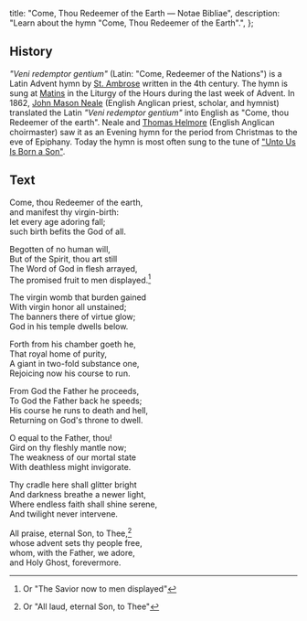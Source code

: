   title: "Come, Thou Redeemer of the Earth — Notae Bibliae",
  description: "Learn about the hymn \"Come, Thou Redeemer of the Earth\".",
};

<Initial text="Come, Thou Redeemer of the Earth" />

## History

*"Veni redemptor gentium"* (Latin: "Come, Redeemer of the Nations") is a Latin Advent hymn by [St. Ambrose](/people/saints/latin-fathers/ambrose-of-milan) written in the 4th century. The hymn is sung at [Matins](/glossary/liturgical-terms#matins) in the Liturgy of the Hours during the last week of Advent. In 1862, [John Mason Neale](/liturgy/music/composers/john-mason-neale) (English Anglican priest, scholar, and hymnist) translated the Latin *"Veni redemptor gentium"* into English as "Come, thou Redeemer of the earth". Neale and [Thomas Helmore](/liturgy/music/composers/thomas-helmore) (English Anglican choirmaster) saw it as an Evening hymn for the period from Christmas to the eve of Epiphany. Today the hymn is most often sung to the tune of ["Unto Us Is Born a Son"](/liturgy/music/hymns/unto-us-is-born-a-son).

## Text

Come, thou Redeemer of the earth,<br/>
and manifest thy virgin-birth:<br/>
let every age adoring fall;<br/>
such birth befits the God of all.

Begotten of no human will,<br/>
But of the Spirit, thou art still<br/>
The Word of God in flesh arrayed,<br/>
The promised fruit to men displayed.[^1]

The virgin womb that burden gained<br/>
With virgin honor all unstained;<br/>
The banners there of virtue glow;<br/>
God in his temple dwells below.

Forth from his chamber goeth he,<br/>
That royal home of purity,<br/>
A giant in two-fold substance one,<br/>
Rejoicing now his course to run.

From God the Father he proceeds,<br/>
To God the Father back he speeds;<br/>
His course he runs to death and hell,<br/>
Returning on God's throne to dwell.

O equal to the Father, thou!<br/>
Gird on thy fleshly mantle now;<br/>
The weakness of our mortal state<br/>
With deathless might invigorate.

Thy cradle here shall glitter bright<br/>
And darkness breathe a newer light,<br/>
Where endless faith shall shine serene,<br/>
And twilight never intervene.

All praise, eternal Son, to Thee,[^2]<br/>
whose advent sets thy people free,<br/>
whom, with the Father, we adore,<br/>
and Holy Ghost, forevermore.

[^1]: Or "The Savior now to men displayed"
[^2]: Or "All laud, eternal Son, to Thee"
